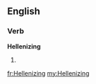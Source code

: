 ==English==

===Verb===
'''Hellenizing'''

# {{present participle of|[[Hellenize]]}}

[[fr:Hellenizing]]
[[my:Hellenizing]]